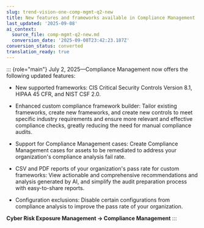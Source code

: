 ```yaml
---
slug: trend-vision-one-comp-mgmt-q2-new
title: New features and frameworks available in Compliance Management
last_updated: '2025-09-08'
ai_context:
  source_file: comp-mgmt-q2-new.md
  conversion_date: '2025-09-08T23:42:23.187Z'
conversion_status: converted
translation_ready: true
---
```


::: {role="main"}
July 2, 2025—Compliance Management now offers the following updated features:

- New supported frameworks: CIS Critical Security Controls Version 8.1, HIPAA 45 CFR, and NIST CSF 2.0.

- Enhanced custom compliance framework builder: Tailor existing frameworks, create new frameworks, and create new controls to meet specific industry requirements and ensure more relevant and effective compliance checks, greatly reducing the need for manual compliance audits.

- Support for Compliance Management cases: Create Compliance Management cases for assets to be remediated to address your organization's compliance analysis fail rate.

- CSV and PDF reports of your organization's pass rate for custom frameworks: View actionable and comprehensive recommendations and analysis generated by AI, and simplify the audit preparation process with easy-to-share reports.

- Configuration exclusions: Disable certain configurations from compliance analysis to improve the pass rate of your organization.

**Cyber Risk Exposure Management → Compliance Management**
:::
